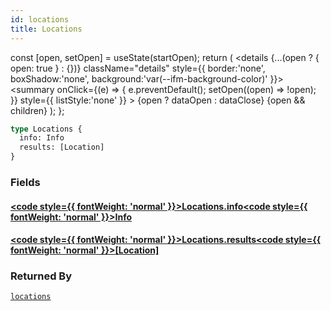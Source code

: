 ```yaml
---
id: locations
title: Locations
---
```









  const [open, setOpen] = useState(startOpen);
  return (
    <details {...(open ? { open: true } : {})} className="details" style={{ border:'none', boxShadow:'none', background:'var(--ifm-background-color)' }}>
      <summary
        onClick={(e) => {
          e.preventDefault();
          setOpen((open) => !open);
        }}
        style={{ listStyle:'none' }}
      >
      {open ? dataOpen : dataClose}
      </summary>
      {open && children}
    </details>
  );
};











```graphql
type Locations {
  info: Info
  results: [Location]
}
```




### Fields

#### [<code style={{ fontWeight: 'normal' }}>Locations.<b>info</b></code>](#)<Bullet />[<code style={{ fontWeight: 'normal' }}><b>Info</b></code>](/types/objects/info.mdx) <Badge class="badge badge--secondary " text="object"/> 



#### [<code style={{ fontWeight: 'normal' }}>Locations.<b>results</b></code>](#)<Bullet />[<code style={{ fontWeight: 'normal' }}><b>[Location]</b></code>](/types/objects/location.mdx) <Badge class="badge badge--secondary " text="list"/> <Badge class="badge badge--secondary " text="object"/> 







### Returned By

[`locations`](/operations/queries/locations.mdx)  <Badge class="badge badge--secondary badge--relation" text="query"/>